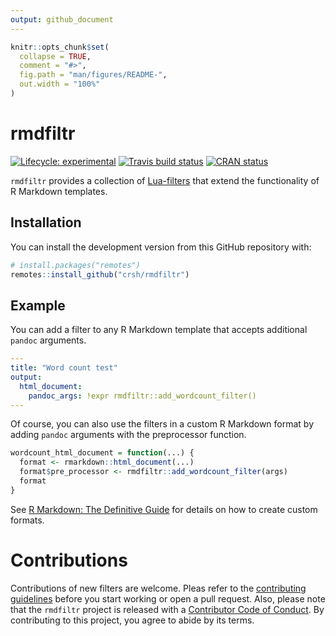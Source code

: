 ```yaml
---
output: github_document
---
```


<!-- README.md is generated from README.Rmd. Please edit that file -->

```r
knitr::opts_chunk$set(
  collapse = TRUE,
  comment = "#>",
  fig.path = "man/figures/README-",
  out.width = "100%"
)
```
# rmdfiltr

<!-- badges: start -->
  [![Lifecycle: experimental](https://img.shields.io/badge/lifecycle-experimental-orange.svg)](https://www.tidyverse.org/lifecycle/#experimental)
  [![Travis build status](https://travis-ci.org/crsh/rmdfiltr.svg?branch=master)](https://travis-ci.org/crsh/rmdfiltr)
  [![CRAN status](https://www.r-pkg.org/badges/version/rmdfiltr)](https://cran.r-project.org/package=rmdfiltr)
 <!-- badges: end -->

`rmdfiltr` provides a collection of [Lua-filters](https://pandoc.org/lua-filters.html) that extend the functionality
  of R Markdown templates.

## Installation

<!--
You can install the released version of rmdfiltr from [CRAN](https://CRAN.R-project.org) with:

``` r
install.packages("rmdfiltr")
```
-->

You can install the development version from this GitHub repository with:

``` r
# install.packages("remotes")
remotes::install_github("crsh/rmdfiltr")
```


## Example

You can add a filter to any R Markdown template that accepts additional `pandoc` arguments.

``` yaml
---
title: "Word count test"
output:
  html_document:
    pandoc_args: !expr rmdfiltr::add_wordcount_filter()
---
```

Of course, you can also use the filters in a custom R Markdown format by adding `pandoc` arguments with the preprocessor function.

``` r
wordcount_html_document = function(...) {
  format <- rmarkdown::html_document(...)
  format$pre_processor <- rmdfiltr::add_wordcount_filter(args)
  format
}
```

See [R Markdown: The Definitive Guide](https://bookdown.org/yihui/rmarkdown/new-formats.html) for details on how to create custom formats.


# Contributions

Contributions of new filters are welcome.
Pleas refer to the [contributing guidelines](.github/CONTRIBUTING.md) before you start working or open a pull request.
Also, please note that the `rmdfiltr` project is released with a
[Contributor Code of Conduct](.github/CODE_OF_CONDUCT.md).
By contributing to this project, you agree to abide by its terms.
